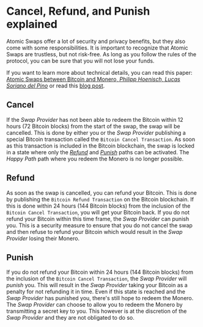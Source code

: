 # Cancel, Refund, and Punish explained

Atomic Swaps offer a lot of security and privacy benefits, but they also come with some responsibilities. It is important to recognize that Atomic Swaps are trustless, but not risk-free. As long as you follow the rules of the protocol, you can be sure that you will not lose your funds.

If you want to learn more about technical details, you can read this paper: [Atomic Swaps between Bitcoin and Monero, _Philipp Hoenisch, Lucas Soriano del Pino_](https://arxiv.org/abs/2101.12332) or read this [blog post](https://comit.network/blog/2020/10/06/monero-bitcoin/).

## Cancel

If the _Swap Provider_ has not been able to redeem the Bitcoin within 12 hours (72 Bitcoin blocks) from the start of the swap, the swap will be cancelled.
This is done by either you or the _Swap Provider_ publishing a special Bitcoin transaction called the `Bitcoin Cancel Transaction`.
As soon as this transaction is included in the Bitcoin blockchain, the swap is locked in a state where only the [_Refund_](#refund) and [_Punish_](#punish) paths can be activated. The _Happy Path_ path where you redeem the Monero is no longer possible.

## Refund

As soon as the swap is cancelled, you can refund your Bitcoin. This is done by publishing the `Bitcoin Refund Transaction` on the Bitcoin blockchain.
If this is done within 24 hours (144 Bitcoin blocks) from the inclusion of the `Bitcoin Cancel Transaction`, you will get your Bitcoin back.
If you do not refund your Bitcoin within this time frame, the _Swap Provider_ can punish you. This is a security measure to ensure that you do not cancel the swap and then refuse to refund your Bitcoin which would result in the _Swap Provider_ losing their Monero.

## Punish

If you do not refund your Bitcoin within 24 hours (144 Bitcoin blocks) from the inclusion of the `Bitcoin Cancel Transaction`, the _Swap Provider_ will _punish_ you. This will result in the _Swap Provider_ taking your Bitcoin as a penalty for not refunding it in time.
Even if this state is reached and the _Swap Provider_ has punished you, there's still hope to redeem the Monero. The _Swap Provider_ can choose to allow you to redeem the Monero by transmitting a secret key to you. This however is at the discretion of the _Swap Provider_ and they are not obligated to do so.